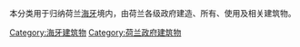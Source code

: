 本分类用于归纳荷兰[[海牙|海牙]]境内，由荷兰各级政府建造、所有、使用及相关建筑物。

[[Category:海牙建筑物|Category:海牙建筑物]]
[[Category:荷兰政府建筑物|Category:荷兰政府建筑物]]